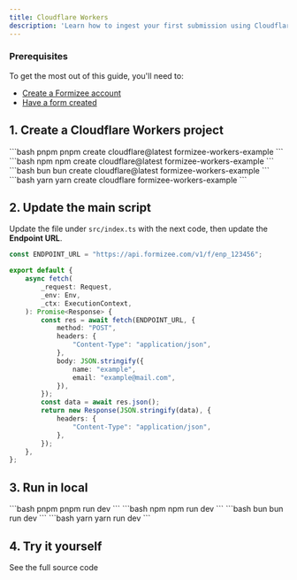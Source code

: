 ```yaml
---
title: Cloudflare Workers
description: 'Learn how to ingest your first submission using Cloudflare Workers'
---
```


### Prerequisites
To get the most out of this guide, you'll need to:

* [Create a Formizee account](https://dashboard.formizee.com)
* [Have a form created](/guides/create-your-first-form)

## 1. Create a Cloudflare Workers project

<CodeGroup>
  ```bash pnpm
  pnpm create cloudflare@latest formizee-workers-example
  ```
  ```bash npm
  npm create cloudflare@latest formizee-workers-example
  ```
  ```bash bun
  bun create cloudflare@latest formizee-workers-example
  ```
  ```bash yarn
  yarn create cloudflare formizee-workers-example
  ```
</CodeGroup>

## 2. Update the main script
Update the file under `src/index.ts` with the next code, then update the **Endpoint URL**.

```ts index.ts {1}
const ENDPOINT_URL = "https://api.formizee.com/v1/f/enp_123456";

export default {
	async fetch(
		_request: Request,
		_env: Env,
		_ctx: ExecutionContext,
	): Promise<Response> {
		const res = await fetch(ENDPOINT_URL, {
			method: "POST",
			headers: {
				"Content-Type": "application/json",
			},
			body: JSON.stringify({
				name: "example",
				email: "example@mail.com",
			}),
		});
		const data = await res.json();
		return new Response(JSON.stringify(data), {
			headers: {
				"Content-Type": "application/json",
			},
		});
	},
};
```

## 3. Run in local

<CodeGroup>
  ```bash pnpm
  pnpm run dev
  ```
  ```bash npm
  npm run dev
  ```
  ```bash bun
  bun run dev
  ```
  ```bash yarn
  yarn run dev
  ```
</CodeGroup>

## 4. Try it yourself
<Card title="Formizee Cloudflare Workers Example" icon="link" href="https://github.com/formizee/formizee-cloudflare-workers-example">
  See the full source code
</Card>
